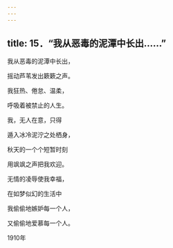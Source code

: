 ```yaml
---
---
---
```

title: 15．“我从恶毒的泥潭中长出……”
---




我从恶毒的泥潭中长出，

摇动芦苇发出簌簌之声。

我狂热、倦怠、温柔，

呼吸着被禁止的人生。

我，无人在意，只得

遁入冰冷泥泞之处栖身，

秋天的一个个短暂时刻

用飒飒之声把我欢迎。

无情的凌辱使我幸福，

在如梦似幻的生活中

我偷偷地嫉妒每一个人，

又偷偷地爱慕每一个人。

1910年